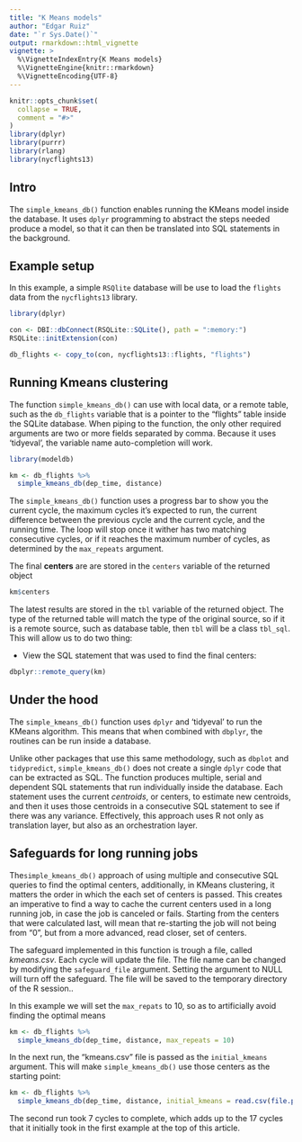 ---
title: "K Means models"
author: "Edgar Ruiz"
date: "`r Sys.Date()`"
output: rmarkdown::html_vignette
vignette: >
  %\VignetteIndexEntry{K Means models}
  %\VignetteEngine{knitr::rmarkdown}
  %\VignetteEncoding{UTF-8}
---

```{r setup, include = FALSE}
knitr::opts_chunk$set(
  collapse = TRUE,
  comment = "#>"
)
library(dplyr)
library(purrr)
library(rlang)
library(nycflights13)
```

## Intro

The `simple_kmeans_db()` function enables running the KMeans model inside the database.  It uses `dplyr` programming to abstract the steps needed produce a model, so that it can then be translated into SQL statements in the background.

## Example setup

In this example, a simple `RSQlite` database will be use to load the `flights` data from the `nycflights13` library.

```{r}
library(dplyr)

con <- DBI::dbConnect(RSQLite::SQLite(), path = ":memory:")
RSQLite::initExtension(con)

db_flights <- copy_to(con, nycflights13::flights, "flights")
```

## Running Kmeans clustering

The function `simple_kmeans_db()` can use with local data, or a remote table, such as the `db_flights` variable that is a pointer to the "flights" table inside the SQLite database.  When piping to the function, the only other required arguments are two or more fields separated by comma.  Because it uses 'tidyeval', the variable name auto-completion will work.

```{r}
library(modeldb)

km <- db_flights %>%
  simple_kmeans_db(dep_time, distance)
```

The `simple_kmeans_db()` function uses a progress bar to show you the current cycle, the maximum cycles it's expected to run, the current difference between the previous cycle and the current cycle, and the running time.  The loop will stop once it wither has two matching consecutive cycles, or if it reaches the maximum number of cycles, as determined by the `max_repeats` argument.

The final **centers** are are stored in the `centers` variable of the returned object
```{r}
km$centers
```

The latest results are stored in the `tbl` variable of the returned object.  The type of the returned table will match the type of the original source, so if it is a remote source, such as database table, then `tbl` will be a class `tbl_sql`.  This will allow us to do two thing:

- View the SQL statement that was used to find the final centers:
```{r}
dbplyr::remote_query(km)
```

## Under the hood

The `simple_kmeans_db()` function uses `dplyr` and 'tidyeval' to run the KMeans algorithm.  This means that when combined with `dbplyr`, the routines can be run inside a database.  

Unlike other packages that use this same methodology, such as `dbplot` and `tidypredict`, `simple_kmeans_db()` does not create a single `dplyr` code that can be extracted as SQL.  The function produces multiple, serial and dependent SQL statements that run individually inside the database. Each statement uses the current *centroids*, or centers, to estimate new centroids, and then it uses those centroids in a consecutive SQL statement to see if there was any variance.  Effectively, this approach uses R not only as translation layer, but also as an orchestration layer.

## Safeguards for long running jobs

The`simple_kmeans_db()` approach of using multiple and consecutive SQL queries to find the optimal centers, additionally, in KMeans clustering, it matters the order in which the each set of centers is passed.  This creates an imperative to find a way to cache the current centers used in a long running job, in case the job is canceled or fails.  Starting from the centers that were calculated last, will mean that re-starting the job will not being from "0", but from a more advanced, read closer, set of centers.  

The safeguard implemented in this function is trough a file, called *kmeans.csv*.  Each cycle will update the file.  The file name can be changed by modifying the `safeguard_file` argument. Setting the argument to NULL will turn off the safeguard.  The file will be saved to the temporary directory of the R session.. 

In this example we will set the `max_repats` to 10, so as to artificially avoid finding the optimal means
```{r}
km <- db_flights %>%
  simple_kmeans_db(dep_time, distance, max_repeats = 10)
```

In the next run, the "kmeans.csv" file is passed as the `initial_kmeans` argument.  This will make `simple_kmeans_db()` use those centers as the starting point:

```{r}
km <- db_flights %>%
  simple_kmeans_db(dep_time, distance, initial_kmeans = read.csv(file.path(tempdir(), "kmeans.csv")))
```

The second run took 7 cycles to complete, which adds up to the 17 cycles that it initially took in the first example at the top of this article.

